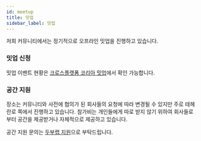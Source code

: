 ```yaml
---
id: meetup
title: 밋업
sidebar_label: 밋업
---
```



저희 커뮤니티에서는 정기적으로 오프라인 밋업을 진행하고 있습니다.

<AdFitMobileBanner
  unit="DAN-YpcHf9p49U5ykXi8"
  className="adfit-top-mobile"
/>

### 밋업 신청

밋업 이벤트 현황은 [크로스플랫폼 코리아 밋업](https://www.meetup.com/crossplatformkorea)에서 확인 가능합니다.

### 공간 지원

장소는 커뮤니티와 사전에 협의가 된 회사들의 요청에 따라 변경될 수 있지만 주로 테헤란로 쪽에서 진행하고 있습니다.
참가비는 개인들에게 따로 받지 않기 위하여 회사들로부터 공간을 제공받거나 자체적으로 제공하고 있습니다.

공간 지원 문의는 [두부랩 지원](mailto:support@dooboolab.com)으로 부탁드립니다.

<AdFitMobileBanner
  unit="DAN-weLLBNA8C31gpo1t"
  className="adfit-bottom-mobile"
/>

